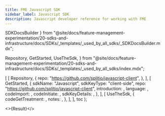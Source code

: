 ```yaml
---
title: FME Javascript SDK
sidebar_label: Javascript SDK
description: Javascript developer reference for working with FME
---
```



  SDKDocsBuilder
} from "@site/docs/feature-management-experimentation/20-sdks-and-infrastructure/docs/SDKs/_templates/_used_by_all_sdks/_SDKDocsBuilder.mdx";

  Repository,
  GetStarted,
  UseTheSdk,
} from "@site/docs/feature-management-experimentation/20-sdks-and-infrastructure/docs/SDKs/_templates/_used_by_all_sdks/index.mdx";





  [
    [ 
      Repository, 
      { 
        repo: "https://github.com/splitio/javascript-client",
      }, 
    ],
    [ 
      GetStarted, 
      {
        sdkName:         "Javascript",
        sdkKeyType:      "client-side",
        repo:            "https://github.com/splitio/javascript-client",
        introduction:    <Introduction />,
        language:        <Language />,
        codeImport:      <Import />,
        codeInitiate: <Initiate />,
        sdkKeyDetails:   <ClientSdkKeyDetails />,
      },
    ],
    [
      UseTheSdk,
      {
        codeGetTreatment: <GetTreatment />,
        notes:            <UseNotes />,
      },
    ],
  ],
  toc
);

<>{Result}</>

<DocCardList />